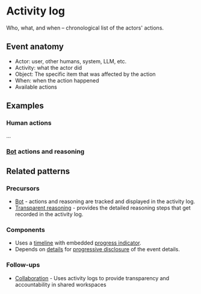 
<Meta of={ActivityLogStories} />

# Activity log

Who, what, and when – chronological list of the actors' actions.

<Story of={ActivityLogStories.Basic} />

## Event anatomy

- Actor: user, other humans, system, LLM, etc.
- Activity: what the actor did
- Object: The specific item that was affected by the action
- When: when the action happened
- Available actions

## Examples

### Human actions

...

### [Bot](../?path=/docs/patterns-intelligence-bot--docs) actions and reasoning

<Story of={ActivityLogStories.LLMReasoning} />

## Related patterns

### Precursors

- [Bot](../?path=/docs/patterns-intelligence-bot--docs) - actions and reasoning are tracked and displayed in the activity log.
- [Transparent reasoning](../?path=/docs/patterns-communication-transparent-reasonining--docs) - provides the detailed reasoning steps that get recorded in the activity log.

### Components

- Uses a [timeline](../?path=/docs/components-timeline--docs) with embedded [progress indicator](../?path=/docs/components-progress-indicator--docs).
- Depends on [details](../?path=/docs/primitives-details--docs) for [progressive disclosure](../?path=/docs/patterns-content-progressive-disclosure--docs) of the event details.

### Follow-ups

- [Collaboration](../?path=/docs/patterns-interaction-collaboration--docs) - Uses activity logs to provide transparency and accountability in shared workspaces


